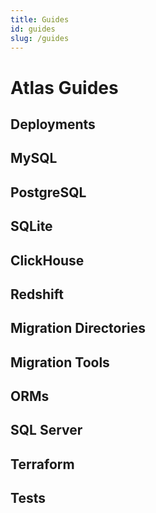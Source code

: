 ```yaml
---
title: Guides
id: guides
slug: /guides
---
```



# Atlas Guides

## Deployments

<div className="row">
  <Card
    name="Introduction"
    description="Intro to deploying schema migrations"
    url="/guides/deploying/intro"
    image={CardImage.Deployment}
  />
  <Card
    name="Docker images"
    description="Creating container images for deploying migrations"
    url="/guides/deploying/image"
    image={CardImage.Docker}
  />
  <Card
    name="AWS ECS"
    description="Deploying to AWS ECS (Fargate)"
    url="/guides/deploying/aws-ecs-fargate"
    image={CardImage.ECS}
  />
  <Card
    name="Kubernetes with ArgoCD"
    description="Use the Atlas Kubernetes Operator and Argo CD"
    url="/guides/deploying/k8s-argo"
    image={CardImage.Deployment}
  />
  <Card
    name="Kubernetes with Flux CD"
    description="Use the Atlas Kubernetes Operator and Flux CD"
    url="/guides/deploying/k8s-flux"
    image={CardImage.Deployment}
  />
  <Card
    name="CloudSQL with GitHub Actions"
    description="Deploying to CloudSQL with GitHub Actions"
    url="/guides/deploying/cloud-sql-via-github-actions"
    image={CardImage.Deployment}
  />
  <Card
    name="Deploying to Fly.io"
    description="Using Atlas with Fly.io"
    url="/guides/deploying/fly-io"
    image={CardImage.Deployment}
  />
</div>

## MySQL

<div className="row">
  <Card
    name="Descending Indexes"
    description="This guide is for working with descending indexes in MySQL with Atlas"
    url="/guides/mysql/descending-indexes"
    image={CardImage.MySQL}
  />
  <Card
    name="Functional Indexes"
    description="This guide is for working with functional indexes in MySQL with Atlas"
    url="/guides/mysql/functional-indexes"
    image={CardImage.MySQL}
  />
  <Card
    name="Prefix Indexes"
    description="This guide is for working with prefix indexes in MySQL with Atlas"
    url="/guides/mysql/prefix-indexes"
    image={CardImage.MySQL}
  />
  <Card
    name="CHECK Constraint"
    description="This guide is for working with CHECK constraints in MySQL with Atlas"
    url="/guides/mysql/check-constraint"
    image={CardImage.MySQL}
  />
  <Card
    name="Generated Columns"
    description="This guide is for working with generated columns in MySQL with Atlas"
    url="/guides/mysql/generated-columns"
    image={CardImage.MySQL}
  />
  <Card
    name="MySQL RDS with Terraform"
    description="Managing MySQL schemas on RDS with Terraform"
    url="/guides/mysql/terraform"
    image={CardImage.Terraform}
  />
  <Card
    name="Inline REFERENCES clauses (MY102)"
    description="This guide describes in detail the detection of inline REFERENCES clauses for MySQL"
    url="/guides/mysql/checks/MY102"
    image={CardImage.MySQL}
  />
  <Card
    name="Dropping non-virtual columns (DS103)"
    description="This guide describes in detail the detection of dropping non-virtual columns for MySQL databases with Atlas's linting capabilities"
    url="/guides/mysql/checks/DS103"
    image={CardImage.MySQL}
  />
  <Card
    name="Detecting drops of foreign key constraints"
    description="This guide describes in detail the detection of dropping foreign keys in MySQL databases, using Atlas's linting capabilities"
    url="/guides/mysql/checks/CD101"
    image={CardImage.MySQL}
  />
</div>

## PostgreSQL

<div className="row">
  <Card
    name="Automatic Migration Planning"
    description="This guide is for getting started with PostgreSQL using Atlas"
    url="/guides/postgres/automatic-migrations"
    image={CardImage.Postgres}
  />
  <Card
    name="Serial Type Columns"
    description="This guide is for understanding serial type columns in PostgreSQL with Atlas"
    url="/guides/postgres/serial-columns"
    image={CardImage.Postgres}
  />
  <Card
    name="Partial Indexes"
    description="This guide is for implementing partial indexes in PostgreSQL with Atlas"
    url="/guides/postgres/partial-indexes"
    image={CardImage.Postgres}
  />
  <Card
    name="Included Columns"
    description="This guide is for working with covering indexes in PostgreSQL"
    url="/guides/postgres/included-columns"
    image={CardImage.Postgres}
  />
  <Card
    name="Index Operator Classes"
    description="This guide is for understanding index operator classes in PostgreSQL"
    url="/guides/postgres/index-operator-classes"
    image={CardImage.Postgres}
  />
  <Card
    name="Optimal data alignment (PG110)"
    description="This guide is for achieving optimal data alignment in PostgreSQL with Atlas"
    url="/guides/postgres/pg-110"
    image={CardImage.Postgres}
  />
  <Card
    name="Descending Indexes"
    description="This guide is for implementing descending indexes in PostgreSQL with Atlas"
    url="/guides/postgres/descending-indexes"
    image={CardImage.Postgres}
  />
  <Card
    name="Functional Indexes"
    description="This guide is for creating functional indexes in PostgreSQL with Atlas"
    url="/guides/postgres/functional-indexes"
    image={CardImage.Postgres}
  />
</div>

## SQLite

<div className="row">
  <Card
    name="Partial Indexes"
    description="This guide is for implementing partial indexes in SQLite with Atlas"
    url="/guides/sqlite/partial-indexes"
    image={CardImage.SQLite}
  />
  <Card
    name="Descending Indexes"
    description="This guide is for creating descending indexes in SQLite with Atlas"
    url="/guides/sqlite/descending-indexes"
    image={CardImage.SQLite}
  />
  <Card
    name="Functional Indexes"
    description="This guide is for creating functional indexes in SQLite with Atlas"
    url="/guides/sqlite/functional-indexes"
    image={CardImage.SQLite}
  />
  <Card
    name="Working with Turso"
    description="This guide is for working with Turso in SQLite with Atlas"
    url="/guides/sqlite/turso"
    image={CardImage.Integration}
  />
</div>

## ClickHouse

<div className="row">
  <Card
    name="Automatic Migrations for ClickHouse"
    description="This guide is for getting started with ClickHouse using Atlas"
    url="/guides/clickhouse"
    image={CardImage.ClickHouse}
  />
</div>

## Redshift

<div className="row">
  <Card
    name="Automatic Migrations for Redshift"
    description="This guide is for getting started with Redshift using Atlas"
    url="/guides/redshift"
    image={CardImage.Redshift}
  />
</div>

## Migration Directories

<div className="row">
  <Card
    name="Working with template directories"
    description="This guide explains how to interpolate data variables in migration files"
    url="/guides/migration-dirs/template-directory"
    image={CardImage.Migrate}
  />
</div>

## Migration Tools

<div className="row">
  <Card
    name="Automatic migration planning for golang-migrate"
    description="This guide is for automatic migration planning for golang-migrate with Atlas"
    url="/guides/migration-tools/golang-migrate"
    image={CardImage.Tools}
  />
  <Card
    name="Importing from pressly/goose"
    description="This guide is for importing a pressly/goose project to Atlas"
    url="/guides/migration-tools/goose-import"
    image={CardImage.Tools}
  />
</div>

## ORMs

<div className="row">
  <Card
    name="GORM"
    description="This guide is for automatic migration planning for GORM with Atlas"
    url="/guides/orms/gorm"
    image={CardImage.Tools}
  />
  <Card
    name="Beego"
    description="This guide is for automatic migration planning for Beego with Atlas"
    url="/guides/orms/beego"
    image={CardImage.Tools}
  />
  <Card
    name="Sequelize"
    description="This guide is for automatic migration planning for Sequelize with Atlas"
    url="/guides/orms/sequelize"
    image={CardImage.Tools}
   />
   <Card
    name={"TypeORM"}
    description={"This guide is for automatic migration planning for TypeORM with Atlas"}
    url={"/guides/orms/typeorm"}
    image={CardImage.Tools}
  />
  <Card
    name="Hibernate"
    description="This guide is for automatic migration planning for Hibernate with Atlas"
    url="/guides/orms/hibernate"
    image={CardImage.Tools}
  />
   <Card
    name={"SQLAlchemy"}
    description={"This guide is for automatic migration planning for SQLAlchemy with Atlas"}
    url={"/guides/orms/sqlalchemy"}
    image={CardImage.Tools}
  />
  <Card
    name="Django"
    description="Learn about automatic migration planning for Django using Atlas"
    url="/guides/orms/django"
    image={CardImage.Tools}
  />
  <Card
    name="Doctrine"
    description="Learn about automatic migration planning for Doctrine using Atlas"
    url="/guides/orms/doctrine"
    image={CardImage.Tools}
  />
</div>

## SQL Server

<div className="row">
  <Card
    name="Automatic Migrations for SQL Server"
    description="This guide is for getting started with SQL Server using Atlas"
    url="/guides/mssql"
    image={CardImage.SQLServer}
  />
</div>

## Terraform

<div className="row">
  <Card
    name="Provisioning schemas (named databases)"
    description="This guide is for provisioning schemas (named databases) with Terraform using Atlas"
    url="/guides/terraform/named-databases"
    image={CardImage.Terraform}
  />
</div>

## Tests

<div className="row">
  <Card
    name="Integration tests with docker-compose"
    description="This guide is for running integration tests with docker-compose using Atlas"
    url="/guides/testing/docker-compose"
    image={CardImage.Testing}
  />
  <Card
    name="Integration tests with GitHub Actions"
    description="This guide is for running integration tests with GitHub Actions using Atlas"
    url="/guides/testing/github-actions"
    image={CardImage.Testing}
  />
  <Card
      name="Testing Views"
      description="This guide is for writing and executing tests for database views in."
      url="/guides/testing/views"
      image={CardImage.Testing}
  />
</div>
